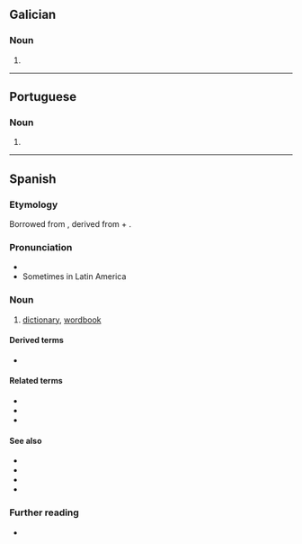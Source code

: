 {{also|diccionário}}
==Galician==

===Noun===
{{gl-noun|m}}

# {{obsolete spelling of|gl|dicionario}}

----

==Portuguese==

===Noun===
{{pt-noun|m|s}}

# {{obsolete form of|pt|dicionário}}

----

==Spanish==

===Etymology===
Borrowed from {{bor|es|ML.|dictiōnārium||dictionary}}, derived from {{der|es|la|dictiō||saying, speaking}} + {{m|la|-ārium}}.

===Pronunciation===
* {{es-IPA|díccionário}}
* Sometimes in Latin America {{IPA|es|[ˌd̪iksjoˈnaɾjo]}}<br />

===Noun===
{{es-noun|m}}

# [[dictionary]], [[wordbook]]

====Derived terms====
* {{l|es|diccionario de sinónimos}}

====Related terms====
* {{l|es|decir}}
* {{l|es|dicción}}
* {{l|es|diccionatista}}

====See also====
* {{l|es|enciclopedia}}
* {{l|es|vocabulario}}
* {{l|es|léxico}}
* {{l|es|glosario}}

===Further reading===
* {{R:DRAE 2001}}